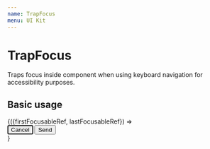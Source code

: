 ```yaml
---
name: TrapFocus
menu: UI Kit
---
```



# TrapFocus

Traps focus inside component when using keyboard navigation for accessibility purposes.

## Basic usage

<Playground>
  <div>
    <TrapFocus>
    {({firstFocusableRef, lastFocusableRef}) =>
      <div>
        <Button forwardRef={firstFocusableRef} autoFocus>Cancel</Button>
        <Button forwardRef={lastFocusableRef}>Send</Button>
      </div>
    }
    </TrapFocus>
  </div>
</Playground>
